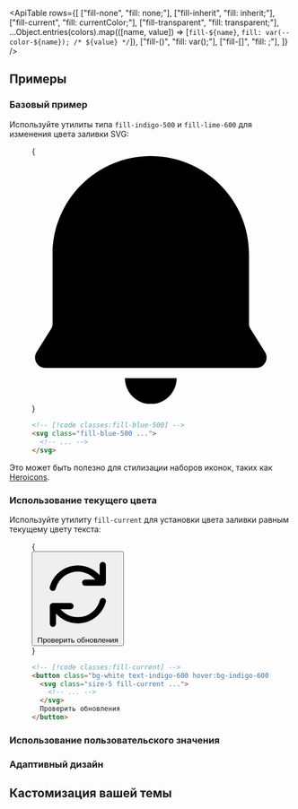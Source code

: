 

<ApiTable
  rows={[
    ["fill-none", "fill: none;"],
    ["fill-inherit", "fill: inherit;"],
    ["fill-current", "fill: currentColor;"],
    ["fill-transparent", "fill: transparent;"],
    ...Object.entries(colors).map(([name, value]) => [`fill-${name}`, `fill: var(--color-${name}); /* ${value} */`]),
    ["fill-(<custom-property>)", "fill: var(<custom-property>);"],
    ["fill-[<color>]", "fill: <color>;"],
  ]}
/>

## Примеры

### Базовый пример

Используйте утилиты типа `fill-indigo-500` и `fill-lime-600` для изменения цвета заливки SVG:

<Figure>

<Example>
  {
    <div className="flex items-center justify-center">
      <svg className="h-12 fill-blue-500" viewBox="0 0 46 48">
        <path
          fillRule="evenodd"
          clipRule="evenodd"
          d="M23.0002 0C12.5068 0 4.00017 8.50659 4.00017 19V32.5335C4.00017 32.8383 3.9145 33.1371 3.75292 33.3956L0.912672 37.94C0.0801118 39.2721 1.0378 41 2.60867 41H43.3917C44.9625 41 45.9202 39.2721 45.0877 37.94L42.2474 33.3956C42.0858 33.1371 42.0002 32.8383 42.0002 32.5335V19C42.0002 8.50659 33.4936 0 23.0002 0ZM23.0002 48C20.2388 48 18.0002 45.7614 18.0002 43H28.0002C28.0002 45.7614 25.7616 48 23.0002 48Z"
        />
      </svg>
    </div>
  }
</Example>

```html
<!-- [!code classes:fill-blue-500] -->
<svg class="fill-blue-500 ...">
  <!-- ... -->
</svg>
```

</Figure>

Это может быть полезно для стилизации наборов иконок, таких как [Heroicons](https://heroicons.com).

### Использование текущего цвета

Используйте утилиту `fill-current` для установки цвета заливки равным текущему цвету текста:

<Figure hint="Наведите курсор на кнопку, чтобы увидеть изменение цвета заливки">

<Example>
  {
    <div className="flex items-center justify-center">
      <button className="inline-flex gap-2 rounded-md border border-indigo-100 bg-white px-3 py-2 text-sm font-semibold text-indigo-600 shadow-sm transition-colors duration-150 hover:border-indigo-600 hover:bg-indigo-600 hover:text-white dark:border-transparent">
        <svg viewBox="0 0 20 20" className="size-5 fill-current">
          <path
            d="M15.312 11.424a5.5 5.5 0 0 1-9.201 2.466l-.312-.311h2.433a.75.75 0 0 0 0-1.5H3.989a.75.75 0 0 0-.75.75v4.242a.75.75 0 0 0 1.5 0v-2.43l.31.31a7 7 0 0 0 11.712-3.138.75.75 0 0 0-1.449-.39Zm1.23-3.723a.75.75 0 0 0 .219-.53V2.929a.75.75 0 0 0-1.5 0V5.36l-.31-.31A7 7 0 0 0 3.239 8.188a.75.75 0 1 0 1.448.389A5.5 5.5 0 0 1 13.89 6.11l.311.31h-2.432a.75.75 0 0 0 0 1.5h4.243a.75.75 0 0 0 .53-.219Z"
            fillRule="evenodd"
            clipRule="evenodd"
          />
        </svg>
        Проверить обновления
      </button>
    </div>
  }
</Example>

```html
<!-- [!code classes:fill-current] -->
<button class="bg-white text-indigo-600 hover:bg-indigo-600 hover:text-white ...">
  <svg class="size-5 fill-current ...">
    <!-- ... -->
  </svg>
  Проверить обновления
</button>
```

</Figure>

### Использование пользовательского значения

<UsingACustomValue element="svg" utility="fill" name="fill color" value="#243c5a" variable="fill-color" />

### Адаптивный дизайн

<ResponsiveDesign element="svg" property="fill" defaultClass="fill-cyan-500" featuredClass="fill-cyan-700" />

## Кастомизация вашей темы

<CustomizingYourThemeColors element="svg" utility="fill" />
